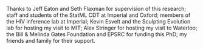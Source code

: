 Thanks to Jeff Eaton and Seth Flaxman for supervision of this research;
staff and students of the StatML CDT at Imperial and Oxford;
members of the HIV inference lab at Imperial;
Kevin Esvelt and the Sculpting Evolution lab for hosting my visit to MIT;
Alex Stringer for hosting my visit to Waterloo;
the Bill & Melinda Gates Foundation and EPSRC for funding this PhD;
my friends and family for their support.

\begin{flushright}
Adam Howes \\
Imperial College London\\
2023
\end{flushright}
